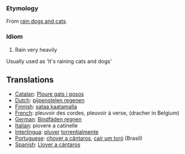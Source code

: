 ===Etymology===

From [[rain dogs and cats]].

===Idiom===
#Rain very heavily

Usually used as 'It's raining cats and dogs'

==Translations==

*[[Catalan]]: [[Ploure gats i gosos]]
*[[Dutch]]: [[pijpenstelen regenen]]
*[[Finnish]]: [[sataa kaatamalla]]
*[[French]]: pleuvoir des cordes, pleuvoir à verse, (dracher in Belgium)
*[[German]]: [[Bindfäden regnen]]
*[[Italian]]: piovere a catinelle
*[[Interlingua]]: [[pluver]] [[torrential]]mente
*[[Portuguese]]: [[chover a cântaros]], [[cair um toró]] (Brasil)
*[[Spanish]]: [[Llover a cántaros]]